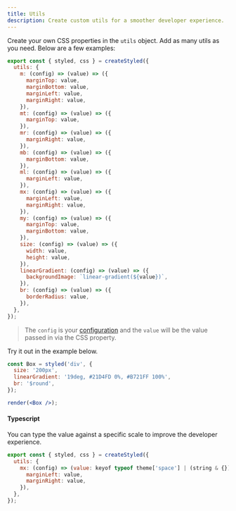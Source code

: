 ```yaml
---
title: Utils
description: Create custom utils for a smoother developer experience.
---
```


Create your own CSS properties in the `utils` object. Add as many utils as you need. Below are a few examples:

```jsx
export const { styled, css } = createStyled({
  utils: {
    m: (config) => (value) => ({
      marginTop: value,
      marginBottom: value,
      marginLeft: value,
      marginRight: value,
    }),
    mt: (config) => (value) => ({
      marginTop: value,
    }),
    mr: (config) => (value) => ({
      marginRight: value,
    }),
    mb: (config) => (value) => ({
      marginBottom: value,
    }),
    ml: (config) => (value) => ({
      marginLeft: value,
    }),
    mx: (config) => (value) => ({
      marginLeft: value,
      marginRight: value,
    }),
    my: (config) => (value) => ({
      marginTop: value,
      marginBottom: value,
    }),
    size: (config) => (value) => ({
      width: value,
      height: value,
    }),
    linearGradient: (config) => (value) => ({
      backgroundImage: `linear-gradient(${value})`,
    }),
    br: (config) => (value) => ({
      borderRadius: value,
    }),
  },
});
```

> The `config` is your [configuration](/docs/installation#create-your-config-file) and the `value` will be the value passed in via the CSS property.

Try it out in the example below.

```jsx live manual
const Box = styled('div', {
  size: '200px',
  linearGradient: '19deg, #21D4FD 0%, #B721FF 100%',
  br: '$round',
});

render(<Box />);
```

#### Typescript

You can type the value against a specific scale to improve the developer experience.

```jsx
export const { styled, css } = createStyled({
  utils: {
    mx: (config) => (value: keyof typeof theme['space'] | (string & {})) => ({
      marginLeft: value,
      marginRight: value,
    }),
  },
});
```
